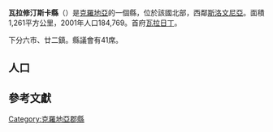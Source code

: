 {{Infobox settlement
| name                    = 瓦拉日丁縣
| native_name             = Varaždinska županija
| native_name_lang        = hr
| settlement_type         = [[克羅埃西亞行政區劃|县]]
| subdivision_type        = 国家
| subdivision_name        = [[克罗地亚|克罗地亚]]
| image_skyline           = 
| image_alt               = 
| image_caption           = 
| image_flag              = Flag of Varaždin County.png
| flag_alt                = 
| image_shield            = Varaždin County coat of arms.png
| shield_alt              = 
| image_map               = Varaždinska županija in Croatia.svg
| map_alt                 = 
| map_caption             = Varaždin County within Croatia
| seat_type               = [[县城|县城]]
| seat                    = [[瓦拉日丁|瓦拉日丁]]
| leader_title            = [[List_of_prefects_of_the_Varaždin_County|Župan]]
| leader_name             = [[Radimir_Čačić|Radimir Čačić]]
| leader_party            = [[People's_Party_-_Reformists|NS-R]]
|leader_title1        = Assembly
|leader_name1      ={{Collapsible list
 |title   = 41 members
 |frame_style= border: none; padding: 0;
 |list_style=text-align:left;display:none;
 |1     =• [[克羅埃西亞社會民主黨|SDP]], [[Croatian_People's_Party_–_Liberal_Democrats|HNS]], [[Croatian_Peasants_Party|HSS]], [[Croatian_Party_of_Pensioners|HSU]], [[Croatian_Labourists_–_Labour_Party|HL]] (19)
 |2     =• [[克罗地亚民主共同体|HDZ]], [[Croatian_Social_Liberal_Party|HSLS]] (13)
 |3     =• [[People's_Party_-_Reformists|NS-R]] (7)
 |4     =• [[Human_Blockade|ŽZ]] (2)
}}
| area_total_km2          = 1262
| area_footnotes          = <ref name="DZS">{{Croatia Yearbook 2015|page=62}}</ref>
| population_as_of        = 2011
| population_total        = 175,951
| population_footnotes    = <ref name="census2011-counties">{{Croatian Census 2011|S|05}}</ref>
| population_density_km2  = auto
| coordinates             = 
| iso_code                = HR-05
 | blank_name_sec1        = [[人类发展指数|HDI]] (2017)
 | blank_info_sec1        = 0.816<ref name="GlobalDataLab">{{Cite web|url=https://hdi.globaldatalab.org/areadata/shdi/|title=Sub-national HDI - Area Database - Global Data Lab|website=hdi.globaldatalab.org|language=en|access-date=2018-09-13|archive-date=2018-09-23|archive-url=https://web.archive.org/web/20180923120638/https://hdi.globaldatalab.org/areadata/shdi/|dead-url=no}}</ref><br/>{{color|green|very high}} · [[克罗地亚各郡县人类发展指数列表|6th]]
| website                 = {{URL|varazdinska-zupanija.hr}}
| footnotes               = 
| area_code_type          = [[Telephone_numbers_in_Croatia|Area code]]
| area_code               = 042
}}
'''瓦拉修汀斯卡縣'''（{{lang|hr|Varaždinska županija}}）是[[克羅地亞|克羅地亞]]的一個縣，位於該國北部，西鄰[[斯洛文尼亞|斯洛文尼亞]]。面積1,261平方公里，2001年人口184,769。首府[[瓦拉日丁|瓦拉日丁]]。

下分六市、廿二鎮。縣議會有41席。

==人口==
{{Historical populations
|title  = 瓦拉日丁縣人口變遷
|shading = off
| align = none
| cols = 2
|1857 |87960
|1869 |99194
|1880 |105612
|1890 |120397
|1900 |131849
|1910 |144720
|1921 |147524
|1931 |159767
|1948 |174682
|1953 |177352
|1961 |179905
|1971 |184380
|1981 |187495
|1991 |187853
|2001 |184769
|2011 |175951
|footnote=
|source = <ref name="census2011-counties"/><ref>''Naselja i stanovništvo Republike Hrvatske 1857–2001'', Croatian Bureau of Statistics, Zagreb, 2005</ref>
}}

==參考文獻==
{{reflist}}

{{克羅埃西亞行政區劃}}

[[Category:克羅地亞郡縣|Category:克羅地亞郡縣]]
